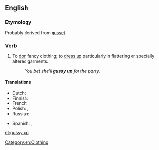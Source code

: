 ==English==

===Etymology===
Probably derived from [[gusset]].

===Verb===
{{en-verb|gussies up|gussying up|gussied up}}

# {{context|informal|lang=en}} To [[don]] fancy clothing; to [[dress up]] particularly in flattering or specially altered garments.
#: ''You bet she'll '''gussy up''' for the party.''

====Translations====
{{trans-top}}
* Dutch: {{t+|nl|opdirken}}
* Finnish: {{t|fi|pynttääntyä}}
* French: {{t+|fr|fagoter}}
* Polish: {{t+|pl|wystroić się|pf}}, {{t+|pl|stroić się|impf}}
* Russian: {{t+|ru|принаряжа́ться}}
{{trans-mid}}
* Spanish: {{t+|es|arreglarse}}, {{t+|es|embellecer}}
{{trans-bottom}}

[[Category:en:Clothing]]

[[et:gussy up]]
